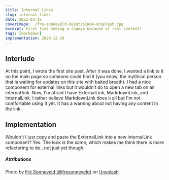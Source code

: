 ```yaml
---
title: Internal Links
slug: internal-links
date: 2022-03-15
coverImage: ./fre-sonneveld-K8iHtzoIKQ4-unsplash.jpg
excerpt: First time making a change because of real content!
tags: [markdown]
implementation: 2020-12-29
---
```


## Interlude

At this point, I wrote the first site post. After it was done, I wanted a link to it on the main page so someone could find it (you know, the mythical person that is waiting for updates on this site with baited breath). I had a nice component for external links but it wouldn't do to open a new tab on an internal link. Now, I'm afraid I have ExternalLink, MarkdownLink, and InternalLink. I rather believe MarkdownLink does it all but I'm not comfortable using it yet. It has a warning about not having any content in the link.

## Implementation

Wouldn't I just copy and paste the ExternalLink into a new InternalLink component? Yes. The look is the same, which makes me think there is more refactoring to do…not just yet though.

##### Attributions

Photo by [Fré Sonneveld (@fresonneveld)](https://unsplash.com/@fresonneveld?utm_source=unsplash&utm_medium=referral&utm_content=creditCopyText)
on [Unsplash](https://unsplash.com/s/photos/link?utm_source=unsplash&utm_medium=referral&utm_content=creditCopyText)
